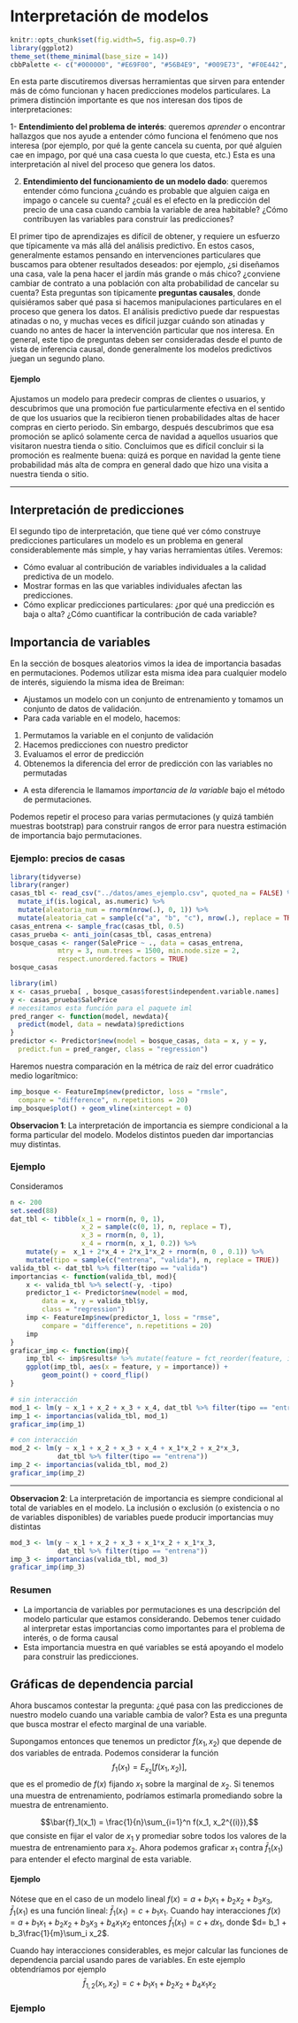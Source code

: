 # Interpretación de modelos

```r
knitr::opts_chunk$set(fig.width=5, fig.asp=0.7) 
library(ggplot2)
theme_set(theme_minimal(base_size = 14))
cbbPalette <- c("#000000", "#E69F00", "#56B4E9", "#009E73", "#F0E442", "#0072B2", "#D55E00", "#CC79A7")
```

En esta parte discutiremos diversas herramientas que sirven para
entender más de cómo funcionan y hacen predicciones modelos particulares. La primera
distinción importante es que nos interesan dos tipos de interpretaciones:

1- **Entendimiento del problema de interés**: queremos *aprender* o encontrar hallazgos que nos ayude a entender cómo funciona el fenómeno que nos interesa (por ejemplo, por qué la gente cancela su cuenta, por qué alguien cae en impago, por qué una casa cuesta lo que cuesta, etc.) Esta es una interpretación al nivel del proceso que genera los datos.

2. **Entendimiento del funcionamiento de un modelo dado**: queremos entender cómo funciona  ¿cuándo es probable que alguien caiga en 
impago o cancele su cuenta? ¿cuál es el efecto en la predicción del precio de una casa cuando cambia la variable de area habitable? ¿Cómo contribuyen las variables para construir las predicciones?

El primer tipo de aprendizajes es difícil de obtener, y requiere un esfuerzo que
típicamente va más allá del análisis predictivo. En estos casos, generalmente estamos pensando en intervenciones particulares que buscamos para obtener resultados deseados: por ejemplo, ¿si diseñamos una casa, vale la pena hacer el jardín más grande o más chico? ¿conviene cambiar de contrato a una población con alta probabilidad de cancelar su cuenta? 
Esta preguntas son típicamente **preguntas causales**, donde quisiéramos saber qué pasa si hacemos manipulaciones particulares en el proceso que genera los datos. El análisis 
predictivo puede dar respuestas atinadas o no, y muchas veces es difícil juzgar cuándo son atinadas y cuando no antes de hacer la intervención particular que nos interesa. En general, este tipo de preguntas deben ser consideradas desde el punto de vista de inferencia causal, donde generalmente los modelos predictivos juegan un segundo plano.

#### Ejemplo {-}
Ajustamos un modelo para predecir compras de clientes o usuarios, 
y descubrimos que una promoción fue particularmente efectiva en el sentido de que
los usuarios que la recibieron tienen probabilidades altas de hacer compras en cierto
periodo. Sin embargo, después descubrimos que esa promoción se aplicó solamente cerca de navidad a aquellos usuarios que visitaron nuestra tienda o sitio. Concluimos que es difícil concluir si la promoción es realmente buena: quizá es porque en navidad la gente tiene probabilidad más alta de compra en general dado que hizo una visita a nuestra tienda o sitio.

---

## Interpretación de predicciones

El segundo tipo de interpretación, que tiene qué ver cómo construye predicciones
particulares un modelo es un problema en general considerablemente más simple, y hay varias herramientas útiles. Veremos:

- Cómo evaluar al contribución de variables individuales a la calidad predictiva de un modelo.
- Mostrar formas en las que variables individuales afectan las predicciones.
- Cómo explicar predicciones particulares: ¿por qué una predicción es baja o alta? ¿Cómo cuantificar la contribución de cada variable?

## Importancia de variables

En la sección de bosques aleatorios vimos la idea de importancia basadas en permutaciones.
Podemos utilizar esta misma idea para cualquier modelo de interés, siguiendo la misma
idea de Breiman:

- Ajustamos un modelo con un conjunto de entrenamiento y tomamos un conjunto de datos de validación.
- Para cada variable en el modelo, hacemos:
 1. Permutamos la variable en el conjunto de validación
 2. Hacemos predicciones con nuestro predictor
 3. Evaluamos el error de predicción
 4. Obtenemos la diferencia del error de predicción con las variables no permutadas
- A esta diferencia le llamamos *importancia de la variable* bajo el método de permutaciones.

Podemos repetir el proceso para varias permutaciones (y quizá también muestras bootstrap) para construir rangos de error para nuestra estimación de importancia bajo permutaciones.

### Ejemplo: precios de casas

```r
library(tidyverse)
library(ranger)
casas_tbl <- read_csv("../datos/ames_ejemplo.csv", quoted_na = FALSE) %>% 
  mutate_if(is.logical, as.numeric) %>% 
  mutate(aleatoria_num = rnorm(nrow(.), 0, 1)) %>% 
  mutate(aleatoria_cat = sample(c("a", "b", "c"), nrow(.), replace = TRUE))
casas_entrena <- sample_frac(casas_tbl, 0.5)
casas_prueba <- anti_join(casas_tbl, casas_entrena) 
bosque_casas <- ranger(SalePrice ~ ., data = casas_entrena, 
            mtry = 3, num.trees = 1500, min.node.size = 2,
            respect.unordered.factors = TRUE)
bosque_casas
```

```r
library(iml)
x <- casas_prueba[ , bosque_casas$forest$independent.variable.names]
y <- casas_prueba$SalePrice
# necesitamos esta función para el paquete iml
pred_ranger <- function(model, newdata){
  predict(model, data = newdata)$predictions
}
predictor <- Predictor$new(model = bosque_casas, data = x, y = y, 
  predict.fun = pred_ranger, class = "regression")
```

Haremos nuestra comparación en la métrica de raíz del error cuadrático medio
logarítmico:

```r
imp_bosque <- FeatureImp$new(predictor, loss = "rmsle", 
  compare = "difference", n.repetitions = 20)
imp_bosque$plot() + geom_vline(xintercept = 0)
```

**Observacion 1**: La interpretación de importancia es siempre condicional a la forma particular del modelo. Modelos distintos pueden dar importancias muy distintas.

### Ejemplo

Consideramos 

```r
n <- 200
set.seed(88)
dat_tbl <- tibble(x_1 = rnorm(n, 0, 1), 
                  x_2 = sample(c(0, 1), n, replace = T),
                  x_3 = rnorm(n, 0, 1),
                  x_4 = rnorm(n, x_1, 0.2)) %>% 
    mutate(y =  x_1 + 2*x_4 + 2*x_1*x_2 + rnorm(n, 0 , 0.1)) %>% 
    mutate(tipo = sample(c("entrena", "valida"), n, replace = TRUE))
valida_tbl <- dat_tbl %>% filter(tipo == "valida")
importancias <- function(valida_tbl, mod){
    x <- valida_tbl %>% select(-y, -tipo)
    predictor_1 <- Predictor$new(model = mod, 
        data = x, y = valida_tbl$y, 
        class = "regression")
    imp <- FeatureImp$new(predictor_1, loss = "rmse", 
        compare = "difference", n.repetitions = 20)
    imp
}
graficar_imp <- function(imp){
    imp_tbl <- imp$results# %>% mutate(feature = fct_reorder(feature, importance))
    ggplot(imp_tbl, aes(x = feature, y = importance)) +
        geom_point() + coord_flip()
}
```

```r
# sin interacción
mod_1 <- lm(y ~ x_1 + x_2 + x_3 + x_4, dat_tbl %>% filter(tipo == "entrena"))
imp_1 <- importancias(valida_tbl, mod_1)
graficar_imp(imp_1)
```


```r
# con interacción
mod_2 <- lm(y ~ x_1 + x_2 + x_3 + x_4 + x_1*x_2 + x_2*x_3, 
            dat_tbl %>% filter(tipo == "entrena"))
imp_2 <- importancias(valida_tbl, mod_2)
graficar_imp(imp_2)
```

---

**Observacion 2**: La interpretación de importancia es siempre condicional al total de variables en el modelo. La inclusión o exclusión (o existencia o no de variables disponibles) de variables puede producir importancias muy distintas


```r
mod_3 <- lm(y ~ x_1 + x_2 + x_3 + x_1*x_2 + x_1*x_3, 
            dat_tbl %>% filter(tipo == "entrena"))
imp_3 <- importancias(valida_tbl, mod_3)
graficar_imp(imp_3)
```


### Resumen {-}

- La importancia de variables por permutaciones es una descripción del modelo
particular que estamos considerando. Debemos tener cuidado al interpretar estas
importancias como importantes para el problema de interés, o de forma causal
- Esta importancia muestra en qué variables se está apoyando el modelo para
construir las predicciones. 


## Gráficas de dependencia parcial

Ahora buscamos contestar la pregunta: ¿qué pasa con las predicciones de
nuestro modelo cuando una variable cambia de valor? Esta es una pregunta
que busca mostrar el efecto marginal de una variable.

Supongamos entonces que tenemos un predictor $f(x_1,x_2)$ que depende de dos variables de
entrada. Podemos considerar la función
$${f}_{1}(x_1) = E_{x_2}[f(x_1,x_2)],$$
que es el promedio de $f(x)$ fijando $x_1$ sobre la marginal de $x_2$. Si tenemos
una muestra de entrenamiento, podríamos estimarla promediando sobre la muestra 
de entrenamiento.

$$\bar{f}_1(x_1) = \frac{1}{n}\sum_{i=1}^n f(x_1, x_2^{(i)}),$$
que consiste en fijar el valor de $x_1$ y promediar sobre todos los valores
de la muestra de entrenamiento para $x_2$. Ahora podemos graficar $x_1$
contra $\bar{f}_1(x_1)$ para entender el efecto marginal de esta variable.


#### Ejemplo {-}

Nótese que en el caso de un modelo lineal $f(x)=a+b_1x_1+b_2x_2+b_3x_3$, 
$\bar{f}_1(x_1)$ es una función lineal: $\bar{f}_1(x_1) = c + b_1x_1$. Cuando
hay interacciones $f(x)=a+b_1x_1+b_2x_2 + b_3x_3 + b_4x_1x_2$ entonces
$\bar{f}_1(x_1) = c + dx_1$, donde $d= b_1 + b_3\frac{1}{m}\sum_i x_2$. 

Cuando hay interacciones considerables, es mejor calcular las funciones de
dependencia parcial usando pares de variables. En este ejemplo obtendríamos
por ejemplo 
$$\bar{f}_{1,2}(x_1, x_2) = c + b_1x_1+b_2x_2 + b_4x_1x_2$$

### Ejemplo {-}

```r

```

